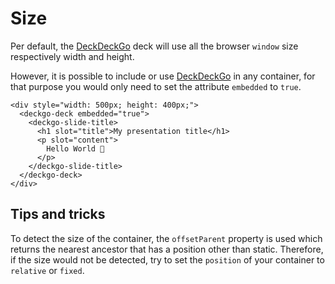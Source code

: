 
<Meta title="Deck/Size" />

# Size

Per default, the [DeckDeckGo] deck will use all the browser `window` size respectively width and height.

However, it is possible to include or use [DeckDeckGo] in any container, for that purpose you would only need to set the attribute `embedded` to `true`.

```
<div style="width: 500px; height: 400px;">
  <deckgo-deck embedded="true">
    <deckgo-slide-title>
      <h1 slot="title">My presentation title</h1>
      <p slot="content">
        Hello World 🚀
      </p>
    </deckgo-slide-title>
  </deckgo-deck>
</div>
```

## Tips and tricks

To detect the size of the container, the `offsetParent` property is used which returns the nearest ancestor that has a position other than static. Therefore, if the size would not be detected, try to set the `position` of your container to `relative` or `fixed`.

[deckdeckgo]: https://deckdeckgo.com
